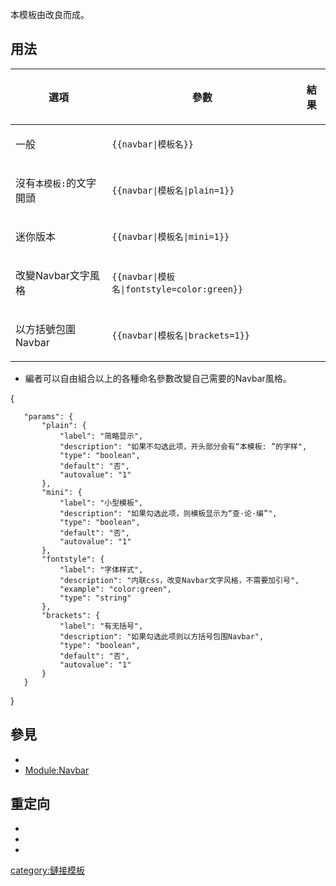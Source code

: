 {{documentation subpage}}
{{high-use|644678|all-pages=yes}}
{{lua|Module:Navbar}}
<!-- 在本行下編輯模板說明 -->
本模板由{{Tl|Tnavbar}}改良而成。

== 用法 ==
{| class="wikitable" style="font-size:100%"
! 選項 !! 參數 !! 結果
|-
| 一般 || <code><nowiki>{{navbar|模板名}}</nowiki></code> || {{navbar|navbar/doc}}
|-
| 沒有<tt style="background-color:yellow">本模板: </tt>的文字開頭 || <code><nowiki>{{navbar|模板名|plain=1}}</nowiki></code> || {{navbar|navbar/doc|plain=1}}
|-
| 迷你版本 || <code><nowiki>{{navbar|模板名|mini=1}}</nowiki></code> || {{navbar|navbar/doc|mini=1}}
|-
| 改變Navbar文字風格 || <code><nowiki>{{navbar|模板名|fontstyle=color:green}}</nowiki></code> || {{navbar|navbar/doc|fontstyle=color:green}}
|-
| 以方括號包圍Navbar || <code><nowiki>{{navbar|模板名|brackets=1}}</nowiki></code> || {{navbar|navbar/doc|brackets=1}}
|}
* 編者可以自由組合以上的各種命名參數改變自己需要的Navbar風格。
{{templateData header}}
<includeonly>
<templatedata>
{
	"params": {
		"plain": {
			"label": "简略显示",
			"description": "如果不勾选此项，开头部分会有“本模板: ”的字样",
			"type": "boolean",
			"default": "否",
			"autovalue": "1"
		},
		"mini": {
			"label": "小型模板",
			"description": "如果勾选此项，则模板显示为“查·论·编”",
			"type": "boolean",
			"default": "否",
			"autovalue": "1"
		},
		"fontstyle": {
			"label": "字体样式",
			"description": "内联css，改变Navbar文字风格，不需要加引号",
			"example": "color:green",
			"type": "string"
		},
		"brackets": {
			"label": "有无括号",
			"description": "如果勾选此项则以方括号包围Navbar",
			"type": "boolean",
			"default": "否",
			"autovalue": "1"
		}
	}
}
</templatedata>
</includeonly>
== 參見 ==
*{{tl|view}}
*[[Module:Navbar]]
==重定向==
*{{tl|查论编}}
*{{tl|閱論編}}
*{{tl|導航欄}}

<includeonly>
<!-- 本行下加入模板的分類 -->
[[category:鏈接模板]]
</includeonly>